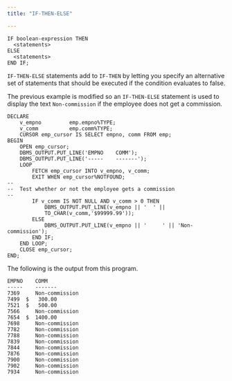 ```yaml
---
title: "IF-THEN-ELSE"

---
```


<div id="if_then_else" class="registered_link"></div>

```text
IF boolean-expression THEN
  <statements>
ELSE
  <statements>
END IF;
```

`IF-THEN-ELSE` statements add to `IF-THEN` by letting you specify an alternative set of statements that should be executed if the condition evaluates to false.

The previous example is modified so an `IF-THEN-ELSE` statement is used to display the text `Non-commission` if the employee does not get a commission.

```text
DECLARE
    v_empno         emp.empno%TYPE;
    v_comm          emp.comm%TYPE;
    CURSOR emp_cursor IS SELECT empno, comm FROM emp;
BEGIN
    OPEN emp_cursor;
    DBMS_OUTPUT.PUT_LINE('EMPNO    COMM');
    DBMS_OUTPUT.PUT_LINE('-----    -------');
    LOOP
        FETCH emp_cursor INTO v_empno, v_comm;
        EXIT WHEN emp_cursor%NOTFOUND;
--
--  Test whether or not the employee gets a commission
--
        IF v_comm IS NOT NULL AND v_comm > 0 THEN
            DBMS_OUTPUT.PUT_LINE(v_empno || '  ' ||
            TO_CHAR(v_comm,'$99999.99'));
        ELSE
            DBMS_OUTPUT.PUT_LINE(v_empno || '     ' || 'Non-commission');
        END IF;
    END LOOP;
    CLOSE emp_cursor;
END;
```

The following is the output from this program.

```text
EMPNO    COMM
-----    -------
7369     Non-commission
7499  $   300.00
7521  $   500.00
7566     Non-commission
7654  $  1400.00
7698     Non-commission
7782     Non-commission
7788     Non-commission
7839     Non-commission
7844     Non-commission
7876     Non-commission
7900     Non-commission
7902     Non-commission
7934     Non-commission
```
